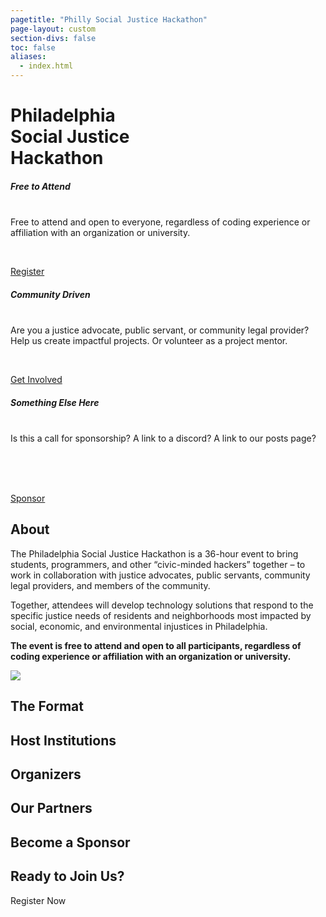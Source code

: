 ```yaml
---
pagetitle: "Philly Social Justice Hackathon"
page-layout: custom
section-divs: false
toc: false
aliases:
  - index.html
---
```


<!-- HERO BANNER -->

::: {.hero-banner .text-center}

<h1 class="text-center hero-title">
Philadelphia<br> Social Justice<br> Hackathon
</h1>


:::


:::::: {.content-block .hero-banner-cta}


::: {.list .grid}

:::: {.card .border-2 .rounded-3 .g-col-12 .g-col-md-12 .g-col-lg-4 .mb-2}
::::: {.card-body}

::: {.card-title .text-center}
##### Free to Attend
:::

<br>
Free to attend and open to everyone, regardless of coding experience or affiliation with an organization or university.

<br>


::: {.d-flex .justify-content-center }

[Register](#register){.btn .btn-action .btn-primary .btn-action-primary .justify-content-center }

:::

:::::
::::


:::: {.card .border-2 .rounded-3 .g-col-12 .g-col-md-12 .g-col-lg-4 .mb-2}
::::: {.card-body}

::: {.card-title .text-center}
##### Community Driven
:::

<br>
Are you a justice advocate, public servant, or community legal provider?
Help us create impactful projects. Or volunteer as a project mentor.

<br>


::: {.d-flex .justify-content-center }

[Get Involved](#get-involved){.btn .btn-action .btn-primary .btn-action-primary }

:::

:::::
::::


:::: {.card .border-2 .rounded-3 .g-col-12 .g-col-md-12 .g-col-lg-4 .mb-2}
::::: {.card-body}

::: {.card-title .text-center}
##### Something Else Here
:::

<br>
Is this a call for sponsorship? A link to a discord? A link to our posts page?

<br>
<br>
<br>


::: {.d-flex .justify-content-center }


[Sponsor](#community){.btn .btn-action .btn-primary .btn-action-primary }

:::

:::::
::::

:::


::::::


<!-- /HERO BANNER -->






:::::: {.content-block}

## About

::: {.grid}

::: {.g-col-lg-8 .g-col-12}

The Philadelphia Social Justice Hackathon is a 36-hour event to bring students, programmers, and other “civic-minded hackers” together – to work in collaboration with justice advocates, public servants, community legal providers, and members of the community.

Together, attendees will develop technology solutions that respond to the specific justice needs of residents and neighborhoods most impacted by social, economic, and environmental injustices in Philadelphia.

**The event is free to attend and open to all participants, regardless of coding experience or affiliation with an organization or university.**

:::

:::{.g-col-lg-4 .g-col-8 .g-start-3}
![](assets/about-page_hero-bg-img-1.jpeg)
:::

:::

## The Format


## Host Institutions

## Organizers

## Our Partners

## Become a Sponsor

## Ready to Join Us? {.register}

Register Now

::::::